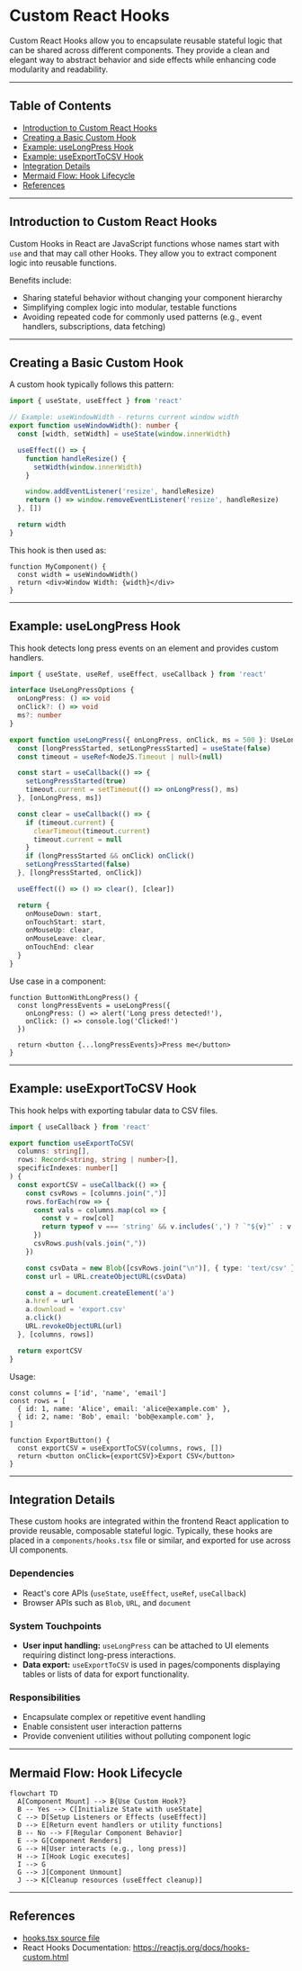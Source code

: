# Custom React Hooks

Custom React Hooks allow you to encapsulate reusable stateful logic that can be shared across different components. They provide a clean and elegant way to abstract behavior and side effects while enhancing code modularity and readability.

---

## Table of Contents

- [Introduction to Custom React Hooks](#introduction-to-custom-react-hooks)
- [Creating a Basic Custom Hook](#creating-a-basic-custom-hook)
- [Example: useLongPress Hook](#example-uselongpress-hook)
- [Example: useExportToCSV Hook](#example-useexporttocsv-hook)
- [Integration Details](#integration-details)
- [Mermaid Flow: Hook Lifecycle](#mermaid-flow-hook-lifecycle)
- [References](#references)

---

## Introduction to Custom React Hooks

Custom Hooks in React are JavaScript functions whose names start with `use` and that may call other Hooks. They allow you to extract component logic into reusable functions.

Benefits include:

- Sharing stateful behavior without changing your component hierarchy
- Simplifying complex logic into modular, testable functions
- Avoiding repeated code for commonly used patterns (e.g., event handlers, subscriptions, data fetching)

---

## Creating a Basic Custom Hook

A custom hook typically follows this pattern:

```ts
import { useState, useEffect } from 'react'

// Example: useWindowWidth - returns current window width
export function useWindowWidth(): number {
  const [width, setWidth] = useState(window.innerWidth)

  useEffect(() => {
    function handleResize() {
      setWidth(window.innerWidth)
    }

    window.addEventListener('resize', handleResize)
    return () => window.removeEventListener('resize', handleResize)
  }, [])

  return width
}
```

This hook is then used as:

```tsx
function MyComponent() {
  const width = useWindowWidth()
  return <div>Window Width: {width}</div>
}
```

---

## Example: useLongPress Hook

This hook detects long press events on an element and provides custom handlers.

```ts
import { useState, useRef, useEffect, useCallback } from 'react'

interface UseLongPressOptions {
  onLongPress: () => void
  onClick?: () => void
  ms?: number
}

export function useLongPress({ onLongPress, onClick, ms = 500 }: UseLongPressOptions) {
  const [longPressStarted, setLongPressStarted] = useState(false)
  const timeout = useRef<NodeJS.Timeout | null>(null)

  const start = useCallback(() => {
    setLongPressStarted(true)
    timeout.current = setTimeout(() => onLongPress(), ms)
  }, [onLongPress, ms])

  const clear = useCallback(() => {
    if (timeout.current) {
      clearTimeout(timeout.current)
      timeout.current = null
    }
    if (longPressStarted && onClick) onClick()
    setLongPressStarted(false)
  }, [longPressStarted, onClick])

  useEffect(() => () => clear(), [clear])

  return {
    onMouseDown: start,
    onTouchStart: start,
    onMouseUp: clear,
    onMouseLeave: clear,
    onTouchEnd: clear
  }
}
```

Use case in a component:

```tsx
function ButtonWithLongPress() {
  const longPressEvents = useLongPress({
    onLongPress: () => alert('Long press detected!'),
    onClick: () => console.log('Clicked!')
  })

  return <button {...longPressEvents}>Press me</button>
}
```

---

## Example: useExportToCSV Hook

This hook helps with exporting tabular data to CSV files.

```ts
import { useCallback } from 'react'

export function useExportToCSV(
  columns: string[],
  rows: Record<string, string | number>[],
  specificIndexes: number[]
) {
  const exportCSV = useCallback(() => {
    const csvRows = [columns.join(",")]
    rows.forEach(row => {
      const vals = columns.map(col => {
        const v = row[col]
        return typeof v === 'string' && v.includes(',') ? `"${v}"` : v
      })
      csvRows.push(vals.join(","))
    })

    const csvData = new Blob([csvRows.join("\n")], { type: 'text/csv' })
    const url = URL.createObjectURL(csvData)

    const a = document.createElement('a')
    a.href = url
    a.download = 'export.csv'
    a.click()
    URL.revokeObjectURL(url)
  }, [columns, rows])

  return exportCSV
}
```

Usage:

```tsx
const columns = ['id', 'name', 'email']
const rows = [
  { id: 1, name: 'Alice', email: 'alice@example.com' },
  { id: 2, name: 'Bob', email: 'bob@example.com' },
]

function ExportButton() {
  const exportCSV = useExportToCSV(columns, rows, [])
  return <button onClick={exportCSV}>Export CSV</button>
}
```

---

## Integration Details

These custom hooks are integrated within the frontend React application to provide reusable, composable stateful logic. Typically, these hooks are placed in a `components/hooks.tsx` file or similar, and exported for use across UI components.

### Dependencies

- React's core APIs (`useState`, `useEffect`, `useRef`, `useCallback`)
- Browser APIs such as `Blob`, `URL`, and `document`

### System Touchpoints

- **User input handling:** `useLongPress` can be attached to UI elements requiring distinct long-press interactions.
- **Data export:** `useExportToCSV` is used in pages/components displaying tables or lists of data for export functionality.

### Responsibilities

- Encapsulate complex or repetitive event handling
- Enable consistent user interaction patterns
- Provide convenient utilities without polluting component logic

---

## Mermaid Flow: Hook Lifecycle

```mermaid
flowchart TD
  A[Component Mount] --> B{Use Custom Hook?}
  B -- Yes --> C[Initialize State with useState]
  C --> D[Setup Listeners or Effects (useEffect)]
  D --> E[Return event handlers or utility functions]
  B -- No --> F[Regular Component Behavior]
  E --> G[Component Renders]
  G --> H[User interacts (e.g., long press)]
  H --> I[Hook Logic executes]
  I --> G
  G --> J[Component Unmount]
  J --> K[Cleanup resources (useEffect cleanup)]
```

---

## References

- [hooks.tsx source file](frontend/src/components/hooks.tsx)
- React Hooks Documentation: https://reactjs.org/docs/hooks-custom.html

